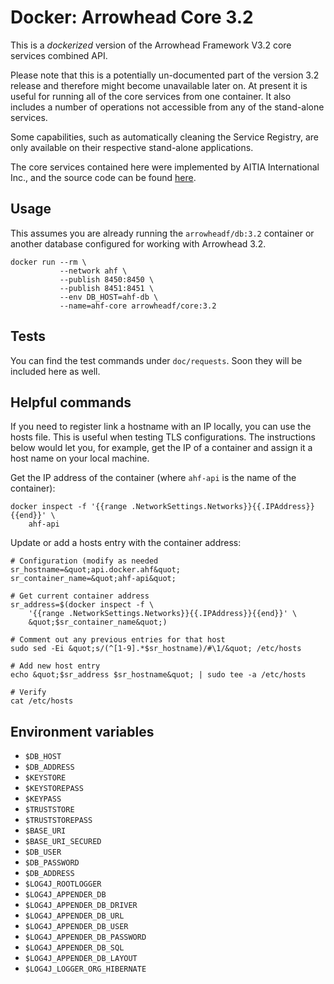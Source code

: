 = Docker: Arrowhead Core 3.2 =

This is a ''dockerized'' version of the Arrowhead Framework V3.2 core services combined API.

Please note that this is a potentially un-documented part of the version 3.2 release and therefore might become unavailable later on. At present it is useful for running all of the core services from one container. It also includes a number of operations not accessible from any of the stand-alone services.

Some capabilities, such as automatically cleaning the Service Registry, are only available on their respective stand-alone applications.

The core services contained here were implemented by AITIA International Inc., and the source code can be found [https://github.com/hegeduscs/arrowhead here].

== Usage ==

This assumes you are already running the <code>arrowheadf/db:3.2</code> container or another database configured for working with Arrowhead 3.2.

<pre>docker run --rm \
           --network ahf \
           --publish 8450:8450 \
           --publish 8451:8451 \
           --env DB_HOST=ahf-db \
           --name=ahf-core arrowheadf/core:3.2</pre>
== Tests ==

You can find the test commands under <code>doc/requests</code>. Soon they will be included here as well.

== Helpful commands ==

If you need to register link a hostname with an IP locally, you can use the hosts file. This is useful when testing TLS configurations. The instructions below would let you, for example, get the IP of a container and assign it a host name on your local machine.

Get the IP address of the container (where <code>ahf-api</code> is the name of the container):

<pre>docker inspect -f '{{range .NetworkSettings.Networks}}{{.IPAddress}}{{end}}' \
    ahf-api</pre>
Update or add a hosts entry with the container address:

<pre># Configuration (modify as needed
sr_hostname=&quot;api.docker.ahf&quot;
sr_container_name=&quot;ahf-api&quot;

# Get current container address
sr_address=$(docker inspect -f \
    '{{range .NetworkSettings.Networks}}{{.IPAddress}}{{end}}' \
    &quot;$sr_container_name&quot;)

# Comment out any previous entries for that host
sudo sed -Ei &quot;s/(^[1-9].*$sr_hostname)/#\1/&quot; /etc/hosts

# Add new host entry
echo &quot;$sr_address $sr_hostname&quot; | sudo tee -a /etc/hosts

# Verify
cat /etc/hosts</pre>
== Environment variables ==

* <code>$DB_HOST</code>
* <code>$DB_ADDRESS</code>
* <code>$KEYSTORE</code>
* <code>$KEYSTOREPASS</code>
* <code>$KEYPASS</code>
* <code>$TRUSTSTORE</code>
* <code>$TRUSTSTOREPASS</code>
* <code>$BASE_URI</code>
* <code>$BASE_URI_SECURED</code>
* <code>$DB_USER</code>
* <code>$DB_PASSWORD</code>
* <code>$DB_ADDRESS</code>
* <code>$LOG4J_ROOTLOGGER</code>
* <code>$LOG4J_APPENDER_DB</code>
* <code>$LOG4J_APPENDER_DB_DRIVER</code>
* <code>$LOG4J_APPENDER_DB_URL</code>
* <code>$LOG4J_APPENDER_DB_USER</code>
* <code>$LOG4J_APPENDER_DB_PASSWORD</code>
* <code>$LOG4J_APPENDER_DB_SQL</code>
* <code>$LOG4J_APPENDER_DB_LAYOUT</code>
* <code>$LOG4J_LOGGER_ORG_HIBERNATE</code>

